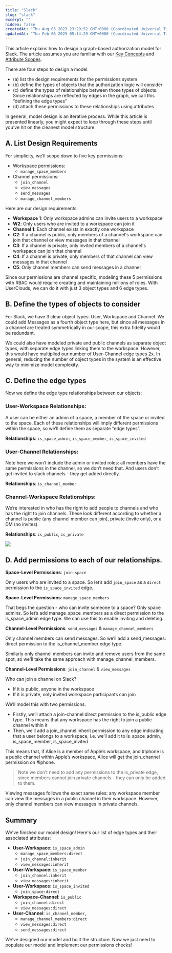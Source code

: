```yaml
---
title: "Slack"
slug: "slack"
excerpt: ""
hidden: false
createdAt: "Thu Aug 03 2023 23:29:52 GMT+0000 (Coordinated Universal Time)"
updatedAt: "Thu Feb 06 2025 05:14:29 GMT+0000 (Coordinated Universal Time)"
---
```

This article explains how to design a graph-based authorization model for Slack. The article assumes you are familiar with our [Key Concepts](/docs/key-concepts-1) and [Attribute Scopes](/docs/modelling-hierarchy-with-attribute-types#attribute-types).

There are four steps to design a model:

- (a) list the design requirements for the <Glossary>permission</Glossary>s system
- (b) define the types of <Glossary>object</Glossary>s that the authorization logic will consider
- (c) define the types of relationships between those types of objects. Since relationships are reflected by <Glossary>edge</Glossary>s in the graph, we call this “defining the <Glossary>edge type</Glossary>s”
- (d) attach these <Glossary>permission</Glossary>s to these relationships using attributes

In general, model design is an iterative process. While this article is presented linearly, you might expect to loop through these steps until you’ve hit on the cleanest model structure. 

## A. List Design Requirements

For simplicity, we’ll scope down to five key permissions:

- Workspace permissions:
  - `manage_space_members`
- Channel permissions:
  - `join_channel`
  - `view_messages`
  - `send_messages`
  - `manage_channel_members`

Here are our design requirements:

- **Workspace 1**: Only workspace admins can invite users to a workspace
- **W2**: Only users who are invited to a workspace can join it
- **Channel 1**: Each channel exists in exactly one workspace
- **C2**: If a channel is public, only members of a channel's workspace can join that channel or view messages in that channel
- **C3**: If a channel is private, only invited members of a channel's workspace can join that channel
- **C4**: If a channel is private, only members of that channel can view messages in that channel
- **C5**: Only channel members can send messages in a channel 

Since our permissions are channel specific, modeling these 5 permissions with RBAC would require creating and maintaining millions of roles. With UserClouds, we can do it with just 3 object types and 6 edge types.

## B. Define the types of objects to consider

For Slack, we have 3 clear <Glossary>object type</Glossary>s: User, Workspace and Channel. We could add Messages as a fourth object type here, but since all messages in a channel are treated symmetrically in our scope, this extra fidelity would be redundant. 

We could also have modeled private and public channels as separate object types, with separate edge types linking them to the workspace. However, this would have multiplied our number of User-Channel edge types 2x. In general, reducing the number of object types in the system is an effective way to minimize model complexity.

## C. Define the edge types

Now we define the <Glossary>edge type</Glossary> relationships between our objects: 

### User-Workspace Relationships:

A user can be either an admin of a space, a member of the space or invited to the space. Each of these relationships will imply different permissions within the space, so we’ll define them as separate “edge types”.

**Relationships**: `is_space_admin`, `is_space_member`, `is_space_invited`

### User-Channel Relationships:

Note here we won’t include the admin or invited roles: all members have the same permissions in the channel, so we don’t need that. And users don’t get invited to slack channels - they get added directly.

**Relationships**: `is_channel_member`

### Channel-Workspace Relationships:

We’re interested in who has the right to add people to channels and who has the right to join channels. These look different according to whether a channel is public (any channel member can join), private (invite only), or a DM (no invites).

**Relationships**: `is_public`, `is_private`

![](https://files.readme.io/aec9b93-Slack.jpg)


## D. Add permissions to each of our relationships.

**Space-Level Permissions**: `join-space`

Only users who are invited to a space. So let’s add `join_space` as a `direct` <Glossary>permission</Glossary> to the `is_space_invited` edge.

**Space-Level Permissions**: `manage_space_members`

That begs the question - who can invite someone to a space? Only space admins. So let’s add manage_space_members as a direct permission to the is_space_admin edge type. We can use this to enable inviting and deleting.

**Channel-Level Permissions**: `send_messages` & `manage_channel_members`

Only channel members can send messages. So we’ll add a send_messages: direct permission to the is_channel_member edge type.

Similarly only channel members can invite and remove users from the same spot, so we'll take the same approach with manage_channel_members. 

**Channel-Level Permissions**: `join_channel` & `view_messages`

Who can join a channel on Slack?

- If it is public, anyone in the workspace
- If it is private, only invited workspace participants can join

We’ll model this with two permissions.

- Firstly, we’ll attach a join-channel:<Glossary>direct</Glossary> permission to the is_public edge type. This means that any workspace has the right to join a public channel within it
- Then, we’ll add a join_channel:<Glossary>inherit</Glossary> permission to any edge indicating that a user belongs to a workspace, i.e. we’ll add it to is_space_admin, is_space_member, is_space_invited

This means that, if Alice is a member of Apple’s workspace, and #iphone is a public channel within Apple’s workspace, Alice will get the join_channel permission on #iphone.

> Note we don’t need to add any permissions to the is_private edge, since members cannot join private channels - they can only be added to them. 

Viewing messages follows the exact same rules: any workspace member can view the messages in a public channel in their workspace. However, only channel members can view messages in private channels. 

## Summary

We've finished our model design! Here's our list of edge types and their associated attributes:

- **User-Workspace**: `is_space_admin`
  - `manage_space_members:direct`
  - `join_channel:inherit`
  - `view_messages:inherit`
- **User-Workspace**: `is_space_member`
  - `join_channel:inherit`
  - `view_messages:inherit`
- **User-Workspace**: `is_space_invited`
  - `join_space:direct`
- **Workspace-Channel**: `is_public`
  - `join_channel:direct`
  - `view_messages:direct`
- **User-Channel**: `is_channel_member`,
  - `manage_channel_members:direct`
  - `view_messages:direct`
  - `send_messages:direct`

We’ve designed our model and built the structure. Now we just need to populate our model and implement our permissions checks!
